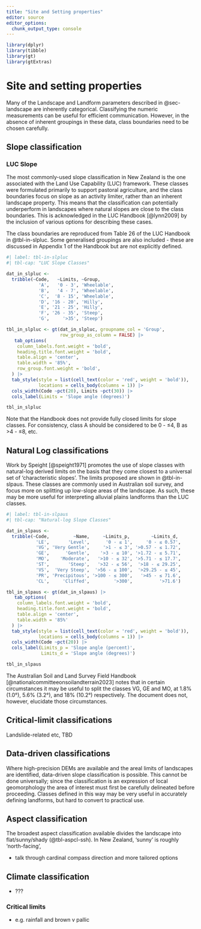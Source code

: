 ```yaml
---
title: "Site and Setting properties"
editor: source
editor_options: 
  chunk_output_type: console
---
```


```r
library(dplyr)
library(tibble)
library(gt)
library(gtExtras)
```

# Site and setting properties

Many of the Landscape and Landform parameters described in @sec-landscape are inherently categorical. Classifying the numeric measurements can be useful for efficient communication. However, in the absence of inherent groupings in these data, class boundaries need to be chosen carefully.

## Slope classification {#sec-slopeclass}

### LUC Slope {#sec-slopeclass-luc}

The most commonly-used slope classification in New Zealand is the one associated with the Land Use Capability (LUC) framework. These classes were formulated primarily to support pastoral agriculture, and the class boundaries focus on slope as an activity limiter, rather than an inherent landscape property. This means that the classification can potentially underperform in landscapes where natural slopes are close to the class boundaries. This is acknowledged in the LUC Handbook [@lynn2009] by the inclusion of various options for describing these cases.

The class boundaries are reproduced from Table 26 of the LUC Handbook in @tbl-in-slpluc. Some generalised groupings are also included - these are discussed in Appendix 1 of the Handbook but are not explicitly defined.

```r
#| label: tbl-in-slpluc
#| tbl-cap: "LUC Slope Classes"

dat_in_slpluc <-
  tribble(~Code,   ~Limits, ~Group, 
            'A',   '0 - 3', 'Wheelable',
            'B',   '4 - 7', 'Wheelable',
            'C',  '8 - 15', 'Wheelable',
            'D', '16 - 20', 'Hilly',
            'E', '21 - 25', 'Hilly',
            'F', '26 - 35', 'Steep',
            'G',     '>35', 'Steep')

tbl_in_slpluc <- gt(dat_in_slpluc, groupname_col = 'Group', 
                    row_group_as_column = FALSE) |>
   tab_options(
    column_labels.font.weight = 'bold', 
    heading.title.font.weight = 'bold',
    table.align = 'center',
    table.width = '85%',
    row_group.font.weight = 'bold',
  ) |>
  tab_style(style = list(cell_text(color = 'red', weight = 'bold')),
            locations = cells_body(columns = 1)) |>
  cols_width(Code ~pct(20), Limits ~pct(30)) |>
  cols_label(Limits = 'Slope angle (degrees)')

tbl_in_slpluc
```

::: callout-tip
Note that the Handbook does not provide fully closed limits for slope classes. For consistency, class A should be considered to be 0 - ≤4, B as \>4 - ≤8, etc.
:::

## Natural Log classifications {#sec-slopeclass-log}

Work by Speight [@speight1971] promotes the use of slope classes with natural-log derived limits on the basis that they come closest to a universal set of 'characteristic slopes'. The limits proposed are shown in @tbl-in-slpaus. These classes are commonly used in Australian soil survey, and focus more on splitting up low-slope areas of the landscape. As such, these may be more useful for interpreting alluvial plains landforms than the LUC classes.

```r
#| label: tbl-in-slpaus
#| tbl-cap: "Natural-log Slope Classes"

dat_in_slpaus <-
  tribble(~Code,         ~Name,     ~Limits_p,        ~Limits_d, 
           'LE',       'Level',      '0 - ≤ 1',     '0 - ≤ 0.57',
           'VG', 'Very Gentle',     '>1 - ≤ 3', '>0.57 - ≤ 1.72',
           'GE',      'Gentle',    '>3 - ≤ 10', '>1.72 - ≤ 5.71', 
           'MO',    'Moderate',   '>10 - ≤ 32', '>5.71 - ≤ 17.7',
           'ST',       'Steep',   '>32 - ≤ 56',  '>18 - ≤ 29.25',
           'VS',  'Very Steep',  '>56 - ≤ 100',  '>29.25 - ≤ 45',
           'PR', 'Precipitous', '>100 - ≤ 300',   '>45 - ≤ 71.6',
           'CL',     'Cliffed',         '>300',          '>71.6')

tbl_in_slpaus <- gt(dat_in_slpaus) |>
   tab_options(
    column_labels.font.weight = 'bold', 
    heading.title.font.weight = 'bold',
    table.align = 'center',
    table.width = '85%'
  ) |>
  tab_style(style = list(cell_text(color = 'red', weight = 'bold')),
            locations = cells_body(columns = 1)) |>
  cols_width(Code ~pct(20)) |>
  cols_label(Limits_p = 'Slope angle (percent)',
             Limits_d = 'Slope angle (degrees)')

tbl_in_slpaus
```

::: callout-tip
The Australian Soil and Land Survey Field Handbook [@nationalcommitteeonsoilandterrain2023] notes that in certain circumstances it may be useful to split the classes [VG]{.ceg}, [GE]{.ceg} and [MO]{.ceg}, at 1.8% (1.0°), 5.6% (3.2°), and 18% (10.2°) respectively. The document does not, however, elucidate those circumstances.
:::

## Critical-limit classifications {#sec-slopeclass-clm}

Landslide-related etc, TBD

## Data-driven classifications {#sec-slopeclass-dat}

Where high-precision DEMs are available and the areal limits of landscapes are identified, data-driven slope classification is possible. This cannot be done universally; since the classification is an expression of local geomorphology the area of interest must first be carefully delineated before proceeding. Classes defined in this way may be very useful in accurately defining landforms, but hard to convert to practical use.

## Aspect classification {#sec-aspectclass}

The broadest aspect classification available divides the landscape into flat/sunny/shady (\@tbl-aspcl-ssh). In New Zealand, 'sunny' is roughly 'north-facing',

-   talk through cardinal compass direction and more tailored options

## Climate classification

-   ???

### Critical limits

-   e.g. rainfall and brown v pallic

